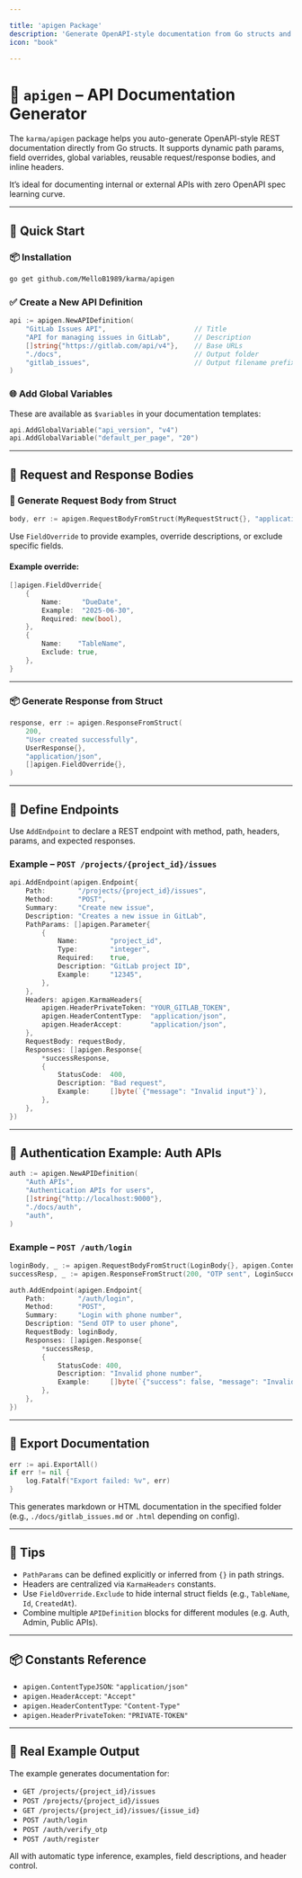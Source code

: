 ```yaml
---

title: 'apigen Package'
description: 'Generate OpenAPI-style documentation from Go structs and definitions using Karma’s APIGen utility.'
icon: "book"

---
```


# 🧾 `apigen` – API Documentation Generator

The `karma/apigen` package helps you auto-generate OpenAPI-style REST documentation directly from Go structs. It supports dynamic path params, field overrides, global variables, reusable request/response bodies, and inline headers.

It’s ideal for documenting internal or external APIs with zero OpenAPI spec learning curve.

---

## 🚀 Quick Start

### 📦 Installation

```bash
go get github.com/MelloB1989/karma/apigen
```

### ✅ Create a New API Definition

```go
api := apigen.NewAPIDefinition(
	"GitLab Issues API",                      // Title
	"API for managing issues in GitLab",      // Description
	[]string{"https://gitlab.com/api/v4"},    // Base URLs
	"./docs",                                 // Output folder
	"gitlab_issues",                          // Output filename prefix
)
```

### 🌐 Add Global Variables

These are available as `$variables` in your documentation templates:

```go
api.AddGlobalVariable("api_version", "v4")
api.AddGlobalVariable("default_per_page", "20")
```

---

## 🔁 Request and Response Bodies

### 🧱 Generate Request Body from Struct

```go
body, err := apigen.RequestBodyFromStruct(MyRequestStruct{}, "application/json", true, []apigen.FieldOverride{})
```

<Callout type="info">
Use <code>FieldOverride</code> to provide examples, override descriptions, or exclude specific fields.
</Callout>

#### Example override:

```go
[]apigen.FieldOverride{
	{
		Name:     "DueDate",
		Example:  "2025-06-30",
		Required: new(bool),
	},
	{
		Name:    "TableName",
		Exclude: true,
	},
}
```

---

### 📦 Generate Response from Struct

```go
response, err := apigen.ResponseFromStruct(
	200,
	"User created successfully",
	UserResponse{},
	"application/json",
	[]apigen.FieldOverride{},
)
```

---

## 🧩 Define Endpoints

Use `AddEndpoint` to declare a REST endpoint with method, path, headers, params, and expected responses.

### Example – `POST /projects/{project_id}/issues`

```go
api.AddEndpoint(apigen.Endpoint{
	Path:        "/projects/{project_id}/issues",
	Method:      "POST",
	Summary:     "Create new issue",
	Description: "Creates a new issue in GitLab",
	PathParams: []apigen.Parameter{
		{
			Name:        "project_id",
			Type:        "integer",
			Required:    true,
			Description: "GitLab project ID",
			Example:     "12345",
		},
	},
	Headers: apigen.KarmaHeaders{
		apigen.HeaderPrivateToken: "YOUR_GITLAB_TOKEN",
		apigen.HeaderContentType:  "application/json",
		apigen.HeaderAccept:       "application/json",
	},
	RequestBody: requestBody,
	Responses: []apigen.Response{
		*successResponse,
		{
			StatusCode:  400,
			Description: "Bad request",
			Example:     []byte(`{"message": "Invalid input"}`),
		},
	},
})
```

---

## 🔐 Authentication Example: Auth APIs

```go
auth := apigen.NewAPIDefinition(
	"Auth APIs",
	"Authentication APIs for users",
	[]string{"http://localhost:9000"},
	"./docs/auth",
	"auth",
)
```

### Example – `POST /auth/login`

```go
loginBody, _ := apigen.RequestBodyFromStruct(LoginBody{}, apigen.ContentTypeJSON, true, nil)
successResp, _ := apigen.ResponseFromStruct(200, "OTP sent", LoginSuccess{}, apigen.ContentTypeJSON, nil)

auth.AddEndpoint(apigen.Endpoint{
	Path:        "/auth/login",
	Method:      "POST",
	Summary:     "Login with phone number",
	Description: "Send OTP to user phone",
	RequestBody: loginBody,
	Responses: []apigen.Response{
		*successResp,
		{
			StatusCode: 400,
			Description: "Invalid phone number",
			Example:     []byte(`{"success": false, "message": "Invalid phone number"}`),
		},
	},
})
```

---

## 📄 Export Documentation

```go
err := api.ExportAll()
if err != nil {
	log.Fatalf("Export failed: %v", err)
}
```

This generates markdown or HTML documentation in the specified folder (e.g., `./docs/gitlab_issues.md` or `.html` depending on config).

---

## 🧠 Tips

* `PathParams` can be defined explicitly or inferred from `{}` in path strings.
* Headers are centralized via `KarmaHeaders` constants.
* Use `FieldOverride.Exclude` to hide internal struct fields (e.g., `TableName`, `Id`, `CreatedAt`).
* Combine multiple `APIDefinition` blocks for different modules (e.g. Auth, Admin, Public APIs).

---

## 📦 Constants Reference

* `apigen.ContentTypeJSON`: `"application/json"`
* `apigen.HeaderAccept`: `"Accept"`
* `apigen.HeaderContentType`: `"Content-Type"`
* `apigen.HeaderPrivateToken`: `"PRIVATE-TOKEN"`

---

## 🧪 Real Example Output

The example generates documentation for:

* `GET /projects/{project_id}/issues`
* `POST /projects/{project_id}/issues`
* `GET /projects/{project_id}/issues/{issue_id}`
* `POST /auth/login`
* `POST /auth/verify_otp`
* `POST /auth/register`

All with automatic type inference, examples, field descriptions, and header control.
